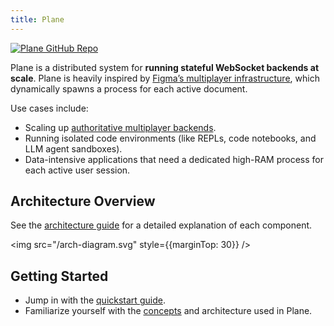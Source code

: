```yaml
---
title: Plane
---
```



<div style={{height: 60}}>
    <Logo />
</div>

<div style={{marginTop: 20}}>
    <a href="https://github.com/jamsocket/plane"><img src="https://img.shields.io/github/stars/jamsocket/plane?style=social" alt="Plane GitHub Repo" /></a>
</div>

Plane is a distributed system for **running stateful WebSocket backends at scale**. Plane is heavily inspired by [Figma’s multiplayer infrastructure](https://www.figma.com/blog/rust-in-production-at-figma/), which dynamically spawns a process for each active document.

Use cases include:
- Scaling up [authoritative multiplayer backends](https://jamsocket.com/blog/you-might-not-need-a-crdt).
- Running isolated code environments (like REPLs, code notebooks, and LLM agent sandboxes).
- Data-intensive applications that need a dedicated high-RAM process for each active user session.

## Architecture Overview

See the [architecture guide](concepts/architecture.mdx) for a detailed explanation of each component.

<img src="/arch-diagram.svg" style={{marginTop: 30}} />

## Getting Started

- Jump in with the [quickstart guide](/quickstart-guide.mdx).
- Familiarize yourself with the [concepts](/concepts/session-backends.mdx) and architecture used in Plane.
